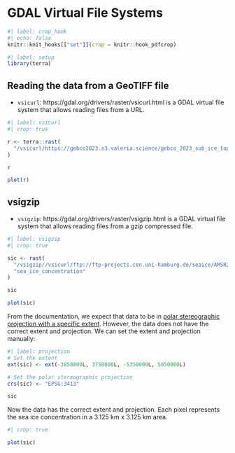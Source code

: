 # GDAL Virtual File Systems

```r
#| label: crop_hook
#| echo: false
knitr::knit_hooks[["set"]](crop = knitr::hook_pdfcrop)
```

```r
#| label: setup
library(terra)
```

## Reading the data from a GeoTIFF file

- `vsicurl`: https://gdal.org/drivers/raster/vsicurl.html is a GDAL virtual file system that allows reading files from a URL.

```r
#| label: vsicurl
#| crop: true

r <- terra::rast(
  "/vsicurl/https://gebco2023.s3.valeria.science/gebco_2023_sub_ice_topo_cog.tif"
)

r

plot(r)
```

## vsigzip

- `vsigzip`: https://gdal.org/drivers/raster/vsigzip.html is a GDAL virtual file system that allows reading files from a gzip compressed file.

```r
#| label: vsigzip
#| crop: true

sic <- rast(
  "/vsigzip//vsicurl/ftp://ftp-projects.cen.uni-hamburg.de/seaice/AMSR2/3.125km/Arc_20201010_res3.125_pyres.nc.gz",
  "sea_ice_concentration"
)

sic

plot(sic)
```

From the documentation, we expect that data to be in [polar stereographic projection with a specific extent](https://nsidc.org/data/user-resources/help-center/guide-nsidcs-polar-stereographic-projection). However, the data does not have the correct extent and projection. We can set the extent and projection manually:

```r
#| label: projection
# Set the extent
ext(sic) <- ext(-3850000L, 3750000L, -5350000L, 5850000L)

# Set the polar stereographic projection
crs(sic) <- "EPSG:3413"

sic
```

Now the data has the correct extent and projection. Each pixel represents the sea ice concentration in a 3.125 km x 3.125 km area.

```r
#| crop: true

plot(sic)
```
